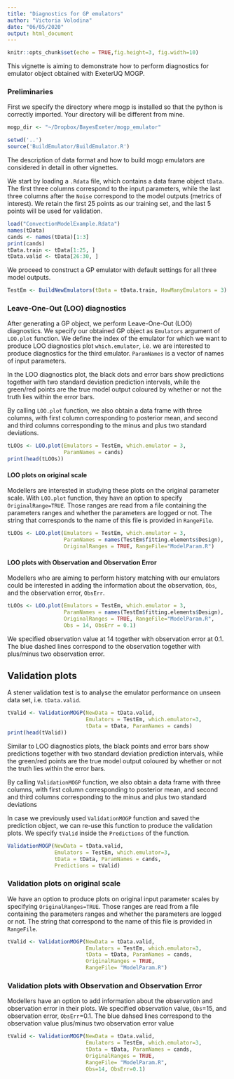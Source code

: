 ```yaml
---
title: "Diagnostics for GP emulators"
author: "Victoria Volodina"
date: "06/05/2020"
output: html_document
---
```


```r
knitr::opts_chunk$set(echo = TRUE,fig.height=3, fig.width=10)
```

This vignette is aiming to demonstrate how to perform diagnostics for emulator object obtained with ExeterUQ MOGP. 

### Preliminaries

First we specify the directory where mogp is installed so that the python is correctly imported. Your directory will be different from mine.

```r
mogp_dir <- "~/Dropbox/BayesExeter/mogp_emulator"
```

```r
setwd('..')
source('BuildEmulator/BuildEmulator.R')
```

The description of data format and how to build mogp emulators are considered in detail in other vignettes.

We start by loading a `.Rdata` file, which contains a data frame object `tData`. The first three columns correspond to the input parameters, while the last three columns after the `Noise` correspond to the model outputs (metrics of interest).
We retain the first 25 points as our training set, and the last 5 points will be used for validation.

```r
load("ConvectionModelExample.Rdata")
names(tData)
cands <- names(tData)[1:3]
print(cands)
tData.train <- tData[1:25, ]
tData.valid <- tData[26:30, ]
```

We proceed to construct a GP emulator with default settings for all three model outputs.

```r
TestEm <- BuildNewEmulators(tData = tData.train, HowManyEmulators = 3)
```

### Leave-One-Out (LOO) diagnostics

After generating a GP object, we perform Leave-One-Out (LOO) diagnostics. We specify our obtained GP object as `Emulators` argument of `LOO.plot` function. We define the index of the emulator for which we want to produce LOO diagnostics plot `which.emulator`, i.e. we are interested to produce diagnostics for the third emulator. `ParamNames` is a vector of names of input parameters.

In the LOO diagnostics plot, the black dots and error bars show predictions together with two standard deviation prediction intervals, while the green/red points are the true model output coloured by whether or not the truth lies within the error bars.

By calling `LOO.plot` function, we also obtain a data frame with three columns, with first column corresponding to posterior mean, and second and third columns corresponding to the minus and plus two standard deviations.

```r
tLOOs <- LOO.plot(Emulators = TestEm, which.emulator = 3,
                  ParamNames = cands)
print(head(tLOOs))
```

#### LOO plots on original scale
Modellers are interested in studying these plots on the original parameter scale. With `LOO.plot` function, they have an option to specify `OriginalRange=TRUE`. Those ranges are read from a file containing the parameters ranges and whether the parameters are logged or not. The string that corresponds to the name of this file is provided in `RangeFile`.


```r
tLOOs <- LOO.plot(Emulators = TestEm, which.emulator = 3,
                  ParamNames = names(TestEm$fitting.elements$Design), 
                  OriginalRanges = TRUE, RangeFile="ModelParam.R")
```

#### LOO plots with Observation and Observation Error

Modellers who are aiming to perform history matching with our emulators could be interested in adding the information about the observation, `Obs`, and the observation error, `ObsErr`. 

```r
tLOOs <- LOO.plot(Emulators = TestEm, which.emulator = 3,
                  ParamNames = names(TestEm$fitting.elements$Design), 
                  OriginalRanges = TRUE, RangeFile="ModelParam.R", 
                  Obs = 14, ObsErr = 0.1)
```
We specified observation value at 14 together with observation error at 0.1. The blue dashed lines correspond to the observation together with plus/minus two observation error.


## Validation plots

A stener validation test is to analyse the emulator performance on unseen data set, i.e. `tData.valid`.

```r
tValid <- ValidationMOGP(NewData = tData.valid, 
                         Emulators = TestEm, which.emulator=3,
                         tData = tData, ParamNames = cands)
print(head(tValid))
```

Similar to LOO diagnostics plots, the black points and error bars show predictions together with two standard deviation prediction intervals, while the green/red points are the true model output coloured by whether or not the truth lies within the error bars.

By calling `ValidationMOGP` function, we also obtain a data frame with three columns, with first column corresponding to posterior mean, and second and third columns corresponding to the minus and plus two standard deviations

In case we previously used `ValidationMOGP` function and saved the prediction object, we can re-use this function to produce the validation plots. We specify `tValid` inside the `Predictions` of the function.

```r
ValidationMOGP(NewData = tData.valid, 
               Emulators = TestEm, which.emulator=3,
               tData = tData, ParamNames = cands, 
               Predictions = tValid)

```

### Validation plots on original scale

We have an option to produce plots on original input parameter scales by specifying `OriginalRanges=TRUE`. Those ranges are read from a file containing the parameters ranges and whether the parameters are logged or not. The string that correspond to the name of this file is provided in `RangeFile`.

```r
tValid <- ValidationMOGP(NewData = tData.valid, 
                         Emulators = TestEm, which.emulator=3,
                         tData = tData, ParamNames = cands, 
                         OriginalRanges = TRUE, 
                         RangeFile= "ModelParam.R")
```

### Validation plots with Observation and Observation Error

Modellers have an option to add information about the observation and observation error in their plots. We specified observation value, `Obs`=15, and observation error, `ObsErr`=0.1. The blue dahsed lines correspond to the observation value plus/minus two observation error value

```r
tValid <- ValidationMOGP(NewData = tData.valid, 
                         Emulators = TestEm, which.emulator=3,
                         tData = tData, ParamNames = cands, 
                         OriginalRanges = TRUE, 
                         RangeFile= "ModelParam.R", 
                         Obs=14, ObsErr=0.1)
```
